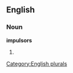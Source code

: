 
==English==

===Noun===
'''impulsors'''

# {{plural of|[[impulsor]]}}

[[Category:English plurals]]